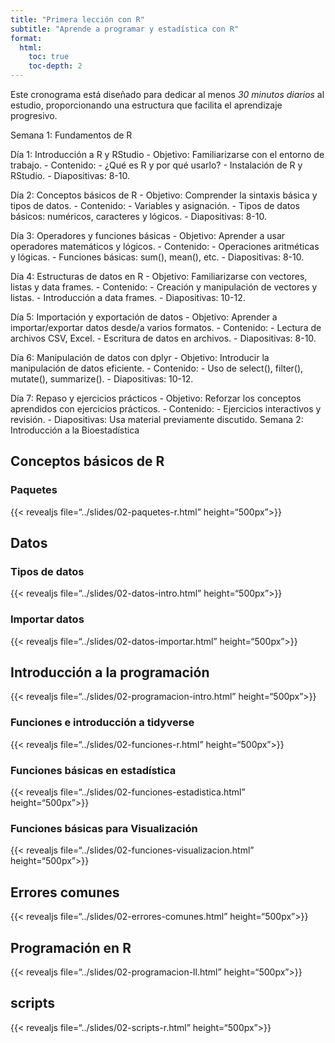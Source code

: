 ```yaml
---
title: "Primera lección con R"
subtitle: "Aprende a programar y estadística con R"
format:
  html:
    toc: true
    toc-depth: 2
---
```


Este cronograma está diseñado para dedicar al menos *30 minutos diarios* al estudio, proporcionando una estructura que facilita el aprendizaje progresivo.



Semana 1: Fundamentos de R

Día 1: Introducción a R y RStudio - Objetivo: Familiarizarse con el entorno de trabajo. - Contenido: - ¿Qué es R y por qué usarlo? - Instalación de R y RStudio. - Diapositivas: 8-10.

Día 2: Conceptos básicos de R - Objetivo: Comprender la sintaxis básica y tipos de datos. - Contenido: - Variables y asignación. - Tipos de datos básicos: numéricos, caracteres y lógicos. - Diapositivas: 8-10.

Día 3: Operadores y funciones básicas - Objetivo: Aprender a usar operadores matemáticos y lógicos. - Contenido: - Operaciones aritméticas y lógicas. - Funciones básicas: sum(), mean(), etc. - Diapositivas: 8-10.

Día 4: Estructuras de datos en R - Objetivo: Familiarizarse con vectores, listas y data frames. - Contenido: - Creación y manipulación de vectores y listas. - Introducción a data frames. - Diapositivas: 10-12.

Día 5: Importación y exportación de datos - Objetivo: Aprender a importar/exportar datos desde/a varios formatos. - Contenido: - Lectura de archivos CSV, Excel. - Escritura de datos en archivos. - Diapositivas: 8-10.

Día 6: Manipulación de datos con dplyr - Objetivo: Introducir la manipulación de datos eficiente. - Contenido: - Uso de select(), filter(), mutate(), summarize(). - Diapositivas: 10-12.

Día 7: Repaso y ejercicios prácticos - Objetivo: Reforzar los conceptos aprendidos con ejercicios prácticos. - Contenido: - Ejercicios interactivos y revisión. - Diapositivas: Usa material previamente discutido.
Semana 2: Introducción a la Bioestadística



## Conceptos básicos de R

### Paquetes

{{< revealjs file="../slides/02-paquetes-r.html" height="500px">}}

## Datos

### Tipos de datos

{{< revealjs file="../slides/02-datos-intro.html" height="500px">}}

### Importar datos

{{< revealjs file="../slides/02-datos-importar.html" height="500px">}}

## Introducción a la programación

{{< revealjs file="../slides/02-programacion-intro.html" height="500px">}}

### Funciones e introducción a tidyverse

{{< revealjs file="../slides/02-funciones-r.html" height="500px">}}

### Funciones básicas en estadística

{{< revealjs file="../slides/02-funciones-estadistica.html" height="500px">}}

### Funciones básicas para Visualización

{{< revealjs file="../slides/02-funciones-visualizacion.html" height="500px">}}

## Errores comunes

{{< revealjs file="../slides/02-errores-comunes.html" height="500px">}}

## Programación en R

{{< revealjs file="../slides/02-programacion-ll.html" height="500px">}}

## scripts

{{< revealjs file="../slides/02-scripts-r.html" height="500px">}}